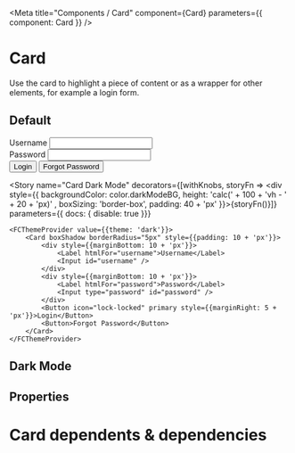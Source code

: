 

<Meta title="Components / Card" component={Card} parameters={{ component: Card }} />

# Card

Use the card to highlight a piece of content or as a wrapper for other elements, for example a login form.

## Default


<Preview>
    <Story name="Card">
        <Card boxShadow borderRadius="5px" style={{padding: 10 + 'px'}}>
            <div style={{marginBottom: 10 + 'px'}}>
                <Label htmlFor="username">Username</Label>
                <Input id="username" />
            </div>
            <div style={{marginBottom: 10 + 'px'}}>
                <Label htmlFor="password">Password</Label>
                <Input type="password" id="password" />
            </div>
            <Button icon="lock-locked" primary style={{marginRight: 5 + 'px'}}>Login</Button>
            <Button>Forgot Password</Button>
        </Card>
    </Story>
</Preview>

<Story name="Card Dark Mode"
decorators={[withKnobs, storyFn => <div style={{ backgroundColor: color.darkModeBG, height: 'calc(' + 100 + 'vh - ' + 20 + 'px)' , boxSizing: 'border-box', padding: 40 + 'px' }}>{storyFn()}</div>]}
parameters={{ docs: { disable: true  }}}
>
    <FCThemeProvider value={{theme: 'dark'}}>
        <Card boxShadow borderRadius="5px" style={{padding: 10 + 'px'}}>
            <div style={{marginBottom: 10 + 'px'}}>
                <Label htmlFor="username">Username</Label>
                <Input id="username" />
            </div>
            <div style={{marginBottom: 10 + 'px'}}>
                <Label htmlFor="password">Password</Label>
                <Input type="password" id="password" />
            </div>
            <Button icon="lock-locked" primary style={{marginRight: 5 + 'px'}}>Login</Button>
            <Button>Forgot Password</Button>
        </Card>
    </FCThemeProvider>
</Story>

## Dark Mode
<CardDarkMode />

## Properties

<Props of={Card} />

# Card dependents & dependencies
<DependenciesTable titleDependencies='Dependencies' titleDependents='Dependents' of={Card} />
